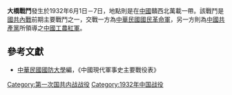 {{Infobox Military Conflict|
campaign=|
image=|
caption=|
conflict=大橋戰鬥|
date=1932年6月1日－7日|
place=[[中國|中國]]贛西北萬載|
result=激戰一週後紅軍向五百興方向撤退|
combatant1=中華民國國民革命軍62師|
combatant2=紅軍8師、9師| 
commander1=[[陶廣|陶廣]]|
commander2=|
strength1=|
strength2=|
casualties1=|
casualties2=|
}}
'''大橋戰鬥'''發生於1932年6月1日－7日，地點則是在[[中國|中國]]贛西北萬載一帶。該戰鬥是[[國共內戰|國共內戰]]前期主要戰鬥之一，交戰一方為[[中華民國|中華民國]][[國民革命軍|國民革命軍]]，另一方則為[[中國共產黨|中國共產黨]]所領導之[[中國工農紅軍|中國工農紅軍]]。

==參考文獻==
*[[中華民國|中華民國]][[國防大學_(臺灣)|國防大學]]編，《中國現代軍事史主要戰役表》

{{第一次国共内战}}

[[Category:第一次国共内战战役|Category:第一次国共内战战役]]
[[Category:1932年中国战役|Category:1932年中国战役]]